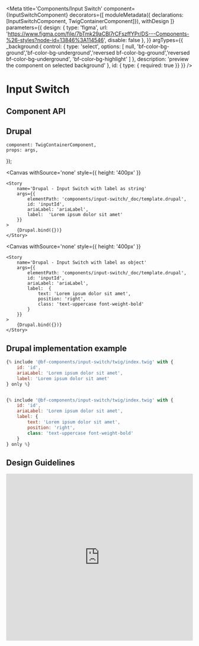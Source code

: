 
<Meta
    title='Components/Input Switch'
    component={InputSwitchComponent}
    decorators={[
        moduleMetadata({ declarations: [InputSwitchComponent, TwigContainerComponent]}),
        withDesign
    ]}
    parameters={{
        design: {
            type: 'figma',
            url: 'https://www.figma.com/file/7bTmk29aCBl7rCFszffYPr/DS---Components-%26-styles?node-id=13846%3A114546',
            disable: false
        },
    }}
    argTypes={{
        _background:{
            control: {
                type: 'select',
                options: [ null, 'bf-color-bg-ground','bf-color-bg-underground','reversed bf-color-bg-ground','reversed bf-color-bg-underground', 'bf-color-bg-highlight' ]
            },
            description: 'preview the component on selected background'
        },
        id: { type: { required: true }}
    }}
/>

# Input Switch

## Component API

<Props of={InputSwitchComponent} />

## Drupal

    component: TwigContainerComponent,
    props: args,
});

<Canvas withSource='none' style={{ height: '400px' }}
>
    <Story
        name='Drupal - Input Switch with label as string'
        args={{
            elementPath: 'components/input-switch/_doc/template.drupal',
            id: 'inputId',
            ariaLabel: 'ariaLabel',
            label:  'Lorem ipsum dolor sit amet'
        }}
    >
        {Drupal.bind({})}
    </Story>
</Canvas>


<Canvas withSource='none' style={{ height: '400px' }}
>
    <Story
        name='Drupal - Input Switch with label as object'
        args={{
            elementPath: 'components/input-switch/_doc/template.drupal',
            id: 'inputId',
            ariaLabel: 'ariaLabel',
            label:  {
                text: 'Lorem ipsum dolor sit amet',
                position: 'right',
                class: 'text-uppercase font-weight-bold'
            }
        }}
    >
        {Drupal.bind({})}
    </Story>
</Canvas>

## Drupal implementation example

```jsx
{% include '@bf-components/input-switch/twig/index.twig' with {
    id: 'id',
    ariaLabel: 'Lorem ipsum dolor sit amet',
    label: 'Lorem ipsum dolor sit amet'
} only %}


{% include '@bf-components/input-switch/twig/index.twig' with {
    id: 'id',
    ariaLabel: 'Lorem ipsum dolor sit amet',
    label: {
        text: 'Lorem ipsum dolor sit amet',
        position: 'right',
        class: 'text-uppercase font-weight-bold'
    }
} only %}

```

## Design Guidelines

<iframe width='100%'
        height='450'
        src='https://www.figma.com/embed?embed_host=share&url=https%3A%2F%2Fwww.figma.com%2Ffile%2F7bTmk29aCBl7rCFszffYPr%2FDS---Components-%2526-styles%3Fnode-id%3D13846%253A114546'
        frameBorder='0'
        allowFullScreen></iframe>